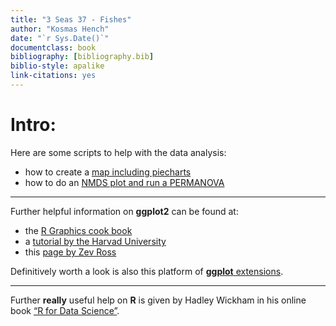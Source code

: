 ```yaml
---
title: "3 Seas 37 - Fishes"
author: "Kosmas Hench"
date: "`r Sys.Date()`"
documentclass: book
bibliography: [bibliography.bib]
biblio-style: apalike
link-citations: yes
---
```

# Intro:

Here are some scripts to help with the data analysis:

- how to create a [map including piecharts](pieMap/pieMap.html)
- how to do an [NMDS plot and run a PERMANOVA](permanova/Permanova-tutorial.html)

------

Further helpful information on **ggplot2** can be found at:

- the [R Graphics cook book](http://www.cookbook-r.com/Graphs/)
- a [tutorial by the Harvad University](http://tutorials.iq.harvard.edu/R/Rgraphics/Rgraphics.html#introduction)
- this [page by Zev Ross](http://zevross.com/blog/2014/08/04/beautiful-plotting-in-r-a-ggplot2-cheatsheet-3/)

Definitively worth a look is also this platform of [**ggplot** extensions](http://www.ggplot2-exts.org/).

------

Further **really** useful help on **R** is given by Hadley Wickham in his online book ["R for Data Science"](https://r4ds.had.co.nz/introduction.html).
